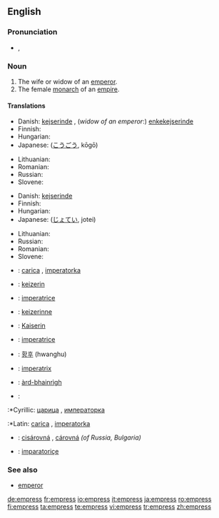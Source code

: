 ==English==

===Pronunciation===
*{{IPA|/ˈɛmpɹəs/}}, {{SAMPA|/"Empr\@s/}}

===Noun===
{{en-noun|es}}

#The wife or widow of an [[emperor]].
#The female [[monarch]] of an [[empire]].

====Translations====
{{trans-top|wife or widow of an emperor}}
* Danish: [[kejserinde]] {{c}}, (''widow of an emperor'':) [[enkekejserinde]] {{c}} 
* Finnish: {{t|fi|keisarinna}}
* Hungarian: {{t|hu|császárné}}
* Japanese: {{JAchar|[[皇后]]}} ([[こうごう]], kōgō)
{{trans-mid}}
* Lithuanian: {{t|lt|imperatorienė|f|xs=Lithuanian}}
* Romanian: {{t+|ro|împărăteasă|f}}
* Russian: {{t|ru|императрица|f|tr=imp'eratríca|sc=Cyrl}}
* Slovene: {{t+|sl|cesarica|f}}
{{trans-bot}}

{{trans-top|female monarch of an empire}}
* Danish: [[kejserinde]] {{c}}
* Finnish: {{t|fi|keisarinna}}
* Hungarian: {{t+|hu|császárnő}}
* Japanese: {{JAchar|[[女帝]]}} ([[じょてい]], jotei)
{{trans-mid}}
* Lithuanian: {{t|lt|imperatorė|f|xs=Lithuanian}}
* Russian: {{t|ru|императрица|f|tr=imp'eratríca|sc=Cyrl}}
* Romanian: {{t+|ro|împărăteasă|f}}
* Slovene: {{t+|sl|cesarica|f}}
{{trans-bot}}

{{checktrans-top}}
* {{ttbc|Bosnian}}: [[carica]] {{f}}, [[imperatorka]] {{f}}
* {{ttbc|Dutch}}: [[keizerin]] {{f}}
* {{ttbc|French}}: [[imperatrice]] {{f}}
* {{ttbc|Frisian}}: [[keizerinne]] {{f}}
* {{ttbc|German}}: [[Kaiserin]] {{f}}
* {{ttbc|Italian}}: [[imperatrice]] {{f}}
{{trans-mid}}
* {{ttbc|Korean}}: [[황후]] (hwanghu)
* {{ttbc|Latin}}: [[imperatrix]]
* {{ttbc|Scottish Gaelic}}: [[àrd-bhainrìgh]] {{f}}
* {{ttbc|Serbian}}:
:*Cyrillic: [[царица]] {{f}}, [[императорка]] {{f}}
:*Latin: [[carica]] {{f}}, [[imperatorka]] {{f}}
* {{ttbc|Slovak}}: [[cisárovná]] {{f}}, [[cárovná]] {{f}} ''(of Russia, Bulgaria)''
* {{ttbc|Turkish}}: [[imparatoriçe]]
{{trans-bottom}}

===See also===
*[[emperor]]

[[de:empress]]
[[fr:empress]]
[[io:empress]]
[[it:empress]]
[[ja:empress]]
[[ro:empress]]
[[fi:empress]]
[[ta:empress]]
[[te:empress]]
[[vi:empress]]
[[tr:empress]]
[[zh:empress]]